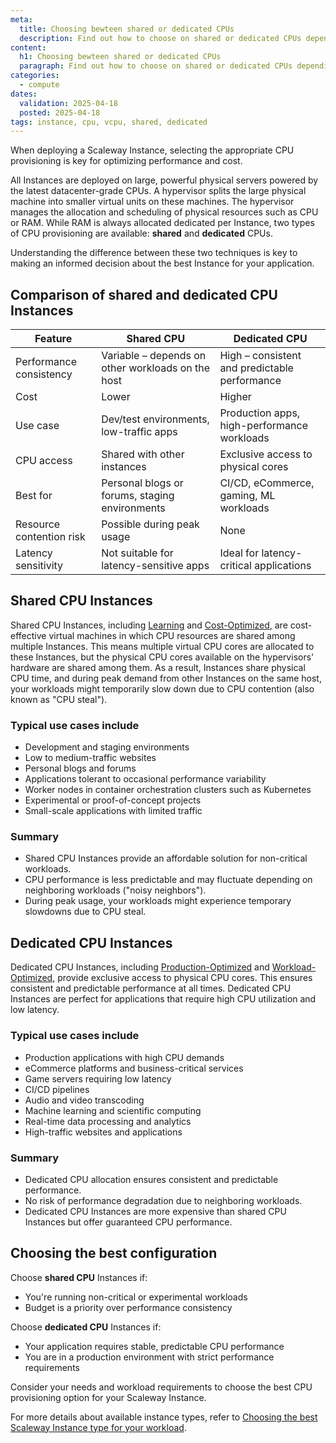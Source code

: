 ```yaml
---
meta:
  title: Choosing bewteen shared or dedicated CPUs
  description: Find out how to choose on shared or dedicated CPUs depending on your workloads.
content:
  h1: Choosing bewteen shared or dedicated CPUs
  paragraph: Find out how to choose on shared or dedicated CPUs depending on your workloads.
categories:
  - compute
dates:
  validation: 2025-04-18
  posted: 2025-04-18
tags: instance, cpu, vcpu, shared, dedicated
---
```


When deploying a Scaleway Instance, selecting the appropriate CPU provisioning is key for optimizing performance and cost.

All Instances are deployed on large, powerful physical servers powered by the latest datacenter-grade CPUs. A hypervisor splits the large physical machine into smaller virtual units on these machines.
The hypervisor manages the allocation and scheduling of physical resources such as CPU or RAM. While RAM is always allocated dedicated per Instance, two types of CPU provisioning are available: **shared** and **dedicated** CPUs.

Understanding the difference between these two techniques is key to making an informed decision about the best Instance for your application.

## Comparison of shared and dedicated CPU Instances

| Feature                         | Shared CPU                                               | Dedicated CPU                                                 |
|---------------------------------|----------------------------------------------------------|----------------------------------------------------------------|
| Performance consistency         | Variable – depends on other workloads on the host        | High – consistent and predictable performance                 |
| Cost                            | Lower                                                    | Higher                                                        |
| Use case                        | Dev/test environments, low-traffic apps                  | Production apps, high-performance workloads                   |
| CPU access                      | Shared with other instances                              | Exclusive access to physical cores                            |
| Best for                        | Personal blogs or forums, staging environments           | CI/CD, eCommerce, gaming, ML workloads                        |
| Resource contention risk        | Possible during peak usage                               | None                                                          |
| Latency sensitivity             | Not suitable for latency-sensitive apps                  | Ideal for latency-critical applications                       |

## Shared CPU Instances
Shared CPU Instances, including [Learning](/instances/reference-content/learning/) and [Cost-Optimized](/instances/reference-content/cost-optimized/), are cost-effective virtual machines in which CPU resources are shared among multiple Instances.
This means multiple virtual CPU cores are allocated to these Instances, but the physical CPU cores available on the hypervisors' hardware are shared among them.
As a result, Instances share physical CPU time, and during peak demand from other Instances on the same host, your workloads might temporarily slow down due to CPU contention (also known as "CPU steal").

### Typical use cases include
- Development and staging environments
- Low to medium-traffic websites
- Personal blogs and forums
- Applications tolerant to occasional performance variability
- Worker nodes in container orchestration clusters such as Kubernetes
- Experimental or proof-of-concept projects
- Small-scale applications with limited traffic

### Summary
- Shared CPU Instances provide an affordable solution for non-critical workloads.
- CPU performance is less predictable and may fluctuate depending on neighboring workloads ("noisy neighbors").
- During peak usage, your workloads might experience temporary slowdowns due to CPU steal.

## Dedicated CPU Instances
Dedicated CPU Instances, including [Production-Optimized](/instances/reference-content/production-optimized/) and [Workload-Optimized](/instances/reference-content/workload-optimized/), provide exclusive access to physical CPU cores.
This ensures consistent and predictable performance at all times. Dedicated CPU Instances are perfect for applications that require high CPU utilization and low latency.

### Typical use cases include
- Production applications with high CPU demands
- eCommerce platforms and business-critical services
- Game servers requiring low latency
- CI/CD pipelines
- Audio and video transcoding
- Machine learning and scientific computing
- Real-time data processing and analytics
- High-traffic websites and applications

### Summary
- Dedicated CPU allocation ensures consistent and predictable performance.
- No risk of performance degradation due to neighboring workloads.
- Dedicated CPU Instances are more expensive than shared CPU Instances but offer guaranteed CPU performance.

## Choosing the best configuration

Choose **shared CPU** Instances if:

- You're running non-critical or experimental workloads
- Budget is a priority over performance consistency

Choose **dedicated CPU** Instances if:

- Your application requires stable, predictable CPU performance
- You are in a production environment with strict performance requirements

Consider your needs and workload requirements to choose the best CPU provisioning option for your Scaleway Instance.

For more details about available instance types, refer to [Choosing the best Scaleway Instance type for your workload](/instances/reference-content/choosing-instance-type/).
